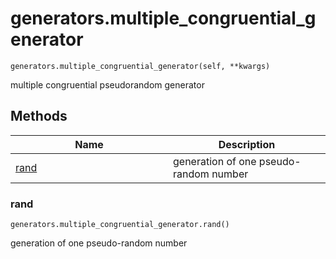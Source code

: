 # generators.multiple_congruential_generator { #sim_2024.generators.multiple_congruential_generator }

`generators.multiple_congruential_generator(self, **kwargs)`

multiple congruential pseudorandom generator

## Methods

| Name | Description |
| --- | --- |
| [rand](#sim_2024.generators.multiple_congruential_generator.rand) | generation of one pseudo-random number |

### rand { #sim_2024.generators.multiple_congruential_generator.rand }

`generators.multiple_congruential_generator.rand()`

generation of one pseudo-random number